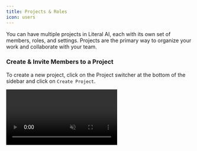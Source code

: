 ```yaml
---
title: Projects & Roles
icon: users
---
```


You can have multiple projects in Literal AI, each with its own set of members, roles, and settings. Projects are the primary way to organize your work and collaborate with your team.

### Create & Invite Members to a Project

To create a new project, click on the Project switcher at the bottom of the sidebar and click on `Create Project`.

<Frame caption="Create a New Project">
  <video
    autoPlay
    muted
    loop
    playsInline
    src="/images/create-project.mp4"
    />
</Frame>

Once a project is created, you can invite others to collaborate:

1. Go to the project `Settings`.
2. Go to the `Team` tab.
3. Click on the `+` button.

### Role Based Access Control (RBAC)

Project administrators hold the responsibility of assigning and managing permissions for all team members. Permissions in Literal AI are packaged as the following set of roles :

#### Supported roles

- **Admin**: Full access to the project, including team management, project settings, and all resources.
- **AI Engineer**: Manages observability data, API keys, and AI prompts. Cannot alter project settings or team roles.
- **Domain Expert**: Reads observability data, scores, and tags data. Limited access to project resources and no API key or project settings management.

Feel free to reach out to us to create a custom role: contact@literalai.com

#### Permissions per role

| | Admin | AI Engineer | Domain Expert |
|--|-------|-------------|---------------|
| Annotations (scores, tags...) | Read & Write | Read & Write | Read & Write |
| Observability (threads, steps...) | Read & Write | Read & Write | Read |
| Datasets (items, experiments...) | Read & Write | Read & Write | Read |
| Prompt (playground, versions...) | Read & Write | Read & Write |  |
| API Keys & Credentials | Read & Write | Read & Write |  |
| Project & Team | Read & Write | Read |  |

### Managing Literal AI API Keys

To copy or create a new API key, go to the `Settings` page and look for the **Literal AI API Keys** section.

Each API key is associated with a specific project, user and role.

### Project-level settings

Project-level settings in Literal AI:

- **LLM Provider Credentials**
- **Tags**
- **Score Schemas**

